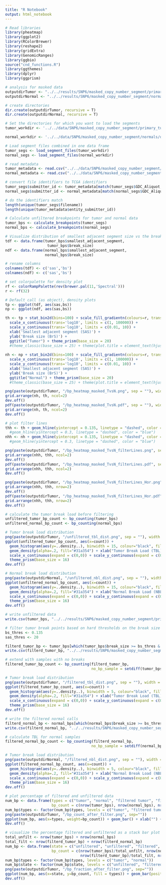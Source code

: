 ```yaml
---
title: "R Notebook"
output: html_notebook
---
```


```r
# Read libraries
library(pheatmap)
library(ggplot2)
library(RColorBrewer)
library(reshape2)
library(gridExtra)
library(GenomicRanges)
library(ggbio)
source("cnd_functions.R")
library(ggthemes)
library(dplyr)
library(ggprism)
```

```r
# analysis for masked data
outputdirTumor <- "../../results/SNP6/masked_copy_number_segment/primary_tumor/plots" # output location results tumor data
outputdirNormal <- "../../results/SNP6/masked_copy_number_segment/normals/plots" # output location results normal data

# create directories
dir.create(outputdirTumor, recursive = T)
dir.create(outputdirNormal, recursive = T)

# Set the directories for which you want to load the segments
tumor_workdir <- '../../data/SNP6/masked_copy_number_segment/primary_tumor/data'

normal_workdir <- '../../data/SNP6/masked_copy_number_segment/normals/data'

# Load segment files combined in one data frame
tumor_segs <- load_segment_files(tumor_workdir)
normal_segs <- load_segment_files(normal_workdir)

# read metadata
tumor_metadata <- read.csv("../../data/SNP6/masked_copy_number_segment/primary_tumor/metadata.csv", header = T)
normal_metadata <- read.csv("../../data/SNP6/masked_copy_number_segment/normals/metadata.csv", header = T)

# convert file identifiers to TCGA identifiers
tumor_segs$submitter_id <- tumor_metadata[match(tumor_segs$GDC_Aliquot, tumor_metadata$entity_id), "entity_submitter_id"]
normal_segs$submitter_id <- normal_metadata[match(normal_segs$GDC_Aliquot, normal_metadata$entity_id), "entity_submitter_id"]
```

```r
# do the identifiers match
length(unique(tumor_segs$filename))
length(unique(tumor_metadata$entity_submitter_id))
```

```r
# Calculate unfiltered breakpoints for tumor and normal data
tumor_bps <- calculate_breakpoints(tumor_segs)
normal_bps <- calculate_breakpoints(normal_segs)

# Visualize distribution of smallest adjacent segment size vs the break size
tdf <- data.frame(tumor_bps$smallest_adjacent_segment,
                   tumor_bps$break_size)
ndf <- data.frame(normal_bps$smallest_adjacent_segment,
                  normal_bps$break_size)

# rename columns
colnames(tdf) <- c('sas','bs')
colnames(ndf) <- c('sas','bs')

# set colorpalette for density plot
rf <- colorRampPalette(rev(brewer.pal(11,'Spectral')))
r <- rf(32)

# Default call (as object), density plots
tp <- ggplot(tdf, aes(sas,bs))
np <- ggplot(ndf, aes(sas,bs))

th <- tp + stat_bin2d(bins=100) + scale_fill_gradientn(colours=r, trans="log", breaks = c(1, 100, 1000)) + 
  scale_x_continuous(trans='log10', limits = c(1, 100000)) +
  scale_y_continuous(trans='log10', limits = c(0.01, 10)) +
  xlab('Smallest adjacent segment (SAS)') +
  ylab('Break size (BrS)') +
  ggtitle("Tumor") + theme_prism(base_size = 20) 
  #theme_classic(base_size = 25) + theme(plot.title = element_text(hjust = 0.5, size=30))
  
nh <- np + stat_bin2d(bins=100) + scale_fill_gradientn(colours=r, trans="log", breaks = c(1, 100, 1000)) + 
  scale_x_continuous(trans='log10', limits = c(1, 100000)) +
  scale_y_continuous(trans='log10', limits = c(0.01, 10)) +
  xlab('Smallest adjacent segment (SAS)') +
  ylab('Break size (BrS)') +
  ggtitle("Normal") + theme_prism(base_size = 20)
  #theme_classic(base_size = 25) + theme(plot.title = element_text(hjust = 0.5, size=30))

png(paste(outputdirTumor, "/bp_heatmap_masked_TvsN.png", sep = ""), width = 960)
grid.arrange(nh, th, ncol=2)
dev.off()
pdf(paste(outputdirTumor, "/bp_heatmap_masked_TvsN.pdf", sep = ""), width = 15)
grid.arrange(nh, th, ncol=2)
dev.off()

# plot filter lines
thh <- th + geom_hline(yintercept = 0.135, linetype = "dashed", color = "black", size = 1.5) + geom_vline(xintercept = 20, linetype = "dashed", color = "black", size = 1.5) #+
  #geom_hline(yintercept = 0.3, linetype = "dashed", color = "blue") 
nhh <- nh + geom_hline(yintercept = 0.135, linetype = "dashed", color = "black", size = 1.5) + geom_vline(xintercept = 20, linetype = "dashed", color = "black", size = 1.5) #+
  #geom_hline(yintercept = 0.3, linetype = "dashed", color = "blue") 

png(paste(outputdirTumor, "/bp_heatmap_masked_TvsN_filterLines.png", sep = ""), width = 960)
grid.arrange(nhh, thh, ncol=2)
dev.off()
pdf(paste(outputdirTumor, "/bp_heatmap_masked_TvsN_filterLines.pdf", sep = ""), width = 15)
grid.arrange(nhh, thh, ncol=2)
dev.off()

png(paste(outputdirTumor, "/bp_heatmap_masked_TvsN_filterLines_Hor.png", sep = ""), height = 1100, width = 700)
grid.arrange(nhh, thh, nrow=2)
dev.off()
pdf(paste(outputdirTumor, "/bp_heatmap_masked_TvsN_filterLines_Hor.pdf", sep = ""), height = 15)
grid.arrange(nhh, thh, nrow=2)
dev.off()
```

```r
# calculate the tumor break load before filtering
unfiltered_tumor_bp_count <- bp_counting(tumor_bps)
unfiltered_normal_bp_count <- bp_counting(normal_bps)
```

```r
# Tumor break load distribution
png(paste(outputdirTumor, "/unfiltered_tbl_dist.png", sep = ""), width = 960)
ggplot(unfiltered_tumor_bp_count, aes(x=count)) + 
  geom_histogram(aes(y=..density..), binwidth = 15, colour="black", fill="#bdbdbd") +
  geom_density(alpha=.2, fill="#31a354") + xlab("Tumor Break Load (TBL)") + 
  scale_x_continuous(expand = c(0,0)) + scale_y_continuous(expand = c(0,0)) +
  theme_prism(base_size = 16)
dev.off()

# Normal break load distribution
png(paste(outputdirNormal, "/unfiltered_nbl_dist.png", sep = ""), width = 960)
ggplot(unfiltered_normal_bp_count, aes(x=count)) + 
  geom_histogram(aes(y=..density..), binwidth = 15, colour="black", fill="#bdbdbd") +
  geom_density(alpha=.2, fill="#31a354") + xlab("Normal Break Load (NBL)") + 
  scale_x_continuous(expand = c(0,0)) + scale_y_continuous(expand = c(0,0)) +
  theme_prism(base_size = 16)
dev.off()
```

```r
# write unfiltered data
write.csv(tumor_bps, "../../results/SNP6/masked_copy_number_segment/primary_tumor/unfiltered_tumor_breakpoint_data.csv")
```

```r
# filter tumor break points based on hard thresholds on the break size and size of adjacent segments
bs_thres <- 0.135
sas_thres <- 20

filterd_tumor_bp <- tumor_bps[which(tumor_bps$break_size >= bs_thres & tumor_bps$smallest_adjacent_segment >= sas_thres),]
write.csv(filterd_tumor_bp, "../../results/SNP6/masked_copy_number_segment/primary_tumor/filterd_tumor_breakpoint_data.csv")
```

```r
# extend with samples with no breaks
filtered_tumor_bp_count <- bp_counting(filterd_tumor_bp, 
                                       no_bp_sample = setdiff(tumor_bps$sample, filterd_tumor_bp$sample))

# Tumor break load distribution
png(paste(outputdirTumor, "/filtered_tbl_dist.png", sep = ""), width = 960)
ggplot(filtered_tumor_bp_count, aes(x=count)) + 
  geom_histogram(aes(y=..density..), binwidth = 5, colour="black", fill="#bdbdbd") +
  geom_density(alpha=.2, fill="#31a354") + xlab("Tumor Break Load (TBL)") + 
  scale_x_continuous(expand = c(0,0)) + scale_y_continuous(expand = c(0,0)) +
  theme_prism(base_size = 16)
dev.off()
```

```r
# write the filtered normal calls
filterd_normal_bp <- normal_bps[which(normal_bps$break_size >= bs_thres & normal_bps$smallest_adjacent_segment >= sas_thres),]
write.csv(filterd_normal_bp, "../../results/SNP6/masked_copy_number_segment/normals/filterd_normals_breakpoint_data.csv")
```

```r
# calculate TBL for normal samples
filtered_normal_bp_count <- bp_counting(filterd_normal_bp, 
                                       no_bp_sample = setdiff(normal_bps$sample, filterd_normal_bp$sample))

# Tumor break load distribution
png(paste(outputdirNormal, "/filtered_nbl_dist.png", sep = ""), width = 960)
ggplot(filtered_normal_bp_count, aes(x=count)) + 
  geom_histogram(aes(y=..density..), binwidth = 5, colour="black", fill="#bdbdbd") +
  geom_density(alpha=.2, fill="#31a354") + xlab("Normal Break Load (NBL)") +
  scale_x_continuous(expand = c(0,0)) + scale_y_continuous(expand = c(0,0)) +
  theme_prism(base_size = 16)
dev.off()
```


```r
# plot percentage of filtered and unfiltered data
num_bp <- data.frame(types = c("tumor", "normal", "filtered tumor", "filtered normal"), 
                     bp_count = c(nrow(tumor_bps), nrow(normal_bps), nrow(filterd_tumor_bp), nrow(filterd_normal_bp)))
num_bp$types <- factor(num_bp$types, levels = c("tumor", "filtered tumor", "normal", "filtered normal"))
png(paste(outputdirTumor, "/bp_count_after_filter.png", sep=""))
ggplot(num_bp, aes(x=types, weight=bp_count)) + geom_bar() + xlab("") + ylab("BP count") + theme_prism(base_size = 16)
dev.off()
```

```r
# visualize the percentage filtered and unfiltered as a stack bar plot
total_unfilt <- nrow(tumor_bps) + nrow(normal_bps)
total_filt <- nrow(filterd_tumor_bp) + nrow(filterd_normal_bp)
num_bp <- data.frame(state = c("unfiltered", "unfiltered", "filtered", "filtered"), types = c("tumor", "normal", "tumor", "normal"), 
                     bp_count = c(nrow(tumor_bps)/total_unfilt, nrow(normal_bps)/total_unfilt, 
                                  nrow(filterd_tumor_bp)/total_filt, nrow(filterd_normal_bp)/total_filt))
num_bp$types <- factor(num_bp$types, levels = c("tumor", "normal"))
num_bp$state <- factor(num_bp$state, levels = c("unfiltered", "filtered"))
png(paste(outputdirTumor, "/bp_fraction_after_filter.png", sep=""))
ggplot(num_bp, aes(x=state, y=bp_count, fill = types)) + geom_bar(position = "stack", stat = "identity") + xlab("") + ylab("BP fraction") + theme_prism(base_size = 16)
dev.off()
```